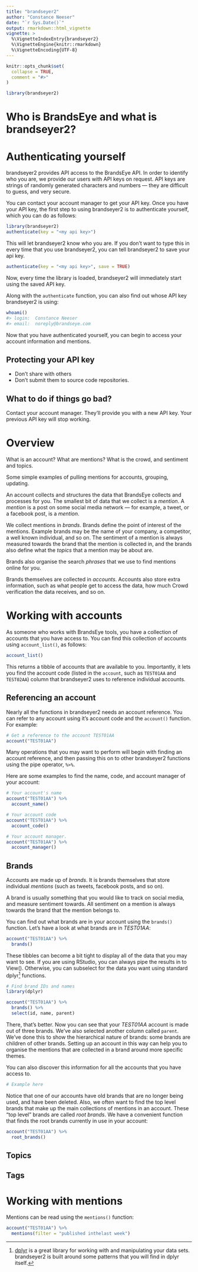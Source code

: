 ```yaml
---
title: "brandseyer2"
author: "Constance Neeser"
date: "`r Sys.Date()`"
output: rmarkdown::html_vignette
vignette: >
  %\VignetteIndexEntry{brandseyer2}
  %\VignetteEngine{knitr::rmarkdown}
  %\VignetteEncoding{UTF-8}
---
```


```r
knitr::opts_chunk$set(
  collapse = TRUE,
  comment = "#>"
)

library(brandseyer2)

```

# Who is BrandsEye and what is brandseyer2?

# Authenticating yourself

brandseyer2 provides API access to the BrandsEye API. In order to identify who you 
are, we provide our users with API keys on request. API keys are strings of randomly
generated characters and numbers — they are difficult to guess, and very secure. 

You can contact your account manager to get your API key. Once you have your API key,
the first step to using brandseyer2 is to authenticate yourself, which you can
do as follows:

```r
library(brandseyer2)
authenticate(key = "<my api key>")
```

This will let brandseyer2 know who you are. If you don't want to type this in
every time that you use brandseyer2, you can tell brandseyer2 to save your api
key.

```r
authenticate(key = "<my api key>", save = TRUE)
```

Now, every time the library is loaded, brandseyer2 will immediately start using
the saved API key.

Along with the `authenticate` function, you can also find out whose API key
brandseyer2 is using:

```r
whoami()
#> login:  Constance Neeser 
#> email:  noreply@brandseye.com
```

Now that you have authenticated yourself, you can begin to access your
account information and mentions.

## Protecting your API key

- Don't share with others
- Don't submit them to source code repositories.

## What to do if things go bad?

Contact your account manager. They'll provide you with a new API key.
Your previous API key will stop working. 

# Overview

What is an account? What are mentions? What is the crowd, and sentiment and topics. 

Some simple examples of pulling mentions for accounts, grouping, updating.

An account collects and structures the data that BrandsEye collects and processes for you.
The smallest bit of data that we collect is a _mention_. A _mention_ is a post
on some social media network — for example, a tweet, or a facebook post, is a _mention_. 

We collect mentions in _brands_. Brands define the point of interest of the mentions. 
Example brands may be the name of your company, a competitor, a well known individual,
and so on. The sentiment of a mention is always measured towards the brand that the 
mention is collected in, and the brands also define what the _topics_ that a mention
may be about are. 

Brands also organise the search _phrases_ that we use to find mentions online for you.

Brands themselves are collected in _accounts_. Accounts also store extra information,
such as what people get to access the data, how much Crowd verification the data receives,
and so on.

# Working with accounts

As someone who works with BrandsEye tools, you have a collection of accounts
that you have access to. You can find this collection of accounts using
`account_list()`, as follows:

```r
account_list()
```

This returns a tibble of accounts that are available to you. Importantly, 
it lets you find the account code (listed in the `account`, such as `TEST01AA` and `TEST02AA`) 
column that brandseyer2
uses to reference individual accounts.


## Referencing an account

Nearly all the functions in brandseyer2 needs an account reference. You can refer to any account
using it's account code and the `account()` function. For example:

```r
# Get a reference to the account TEST01AA
account("TEST01AA")
```

Many operations that you may want to perform will begin with finding an account
reference, and then passing this on to other brandseyer2 functions using the pipe operator, `%>%`.

Here are some examples to find the name, code, and account manager of your account:

```r
# Your account's name
account("TEST01AA") %>% 
  account_name()
```

```r
# Your account code
account("TEST01AA") %>% 
  account_code()
```

```r
# Your account manager.
account("TEST01AA") %>% 
  account_manager()
```


## Brands

Accounts are made up of _brands_. It is brands themselves that store individual _mentions_
(such as tweets, facebook posts, and so on). 

A brand is usually something that you would like to 
track on social media, and measure sentiment towards. All sentiment on a mention is always
towards the brand that the mention belongs to.

You can find out what brands are in your account using the `brands()` function. Let's have
a look at what brands are in _TEST01AA_:

```r
account("TEST01AA") %>% 
  brands()
```

These tibbles can become a bit tight to display all of the data that you may want to see. 
If you are using RStudio, you can always pipe the results in to View(). Otherwise, you can 
subselect for the data you want using standard dplyr[^1] functions.

```r
# Find brand IDs and names
library(dplyr)

account("TEST01AA") %>% 
  brands() %>% 
  select(id, name, parent)
```

There, that's better. Now you can see that your _TEST01AA_ account is made out of three
brands. We've also selected another column called `parent`. We've done this to show the
hierarchical nature of brands: some brands are children of other brands. Setting up an
account in this way can help you to organise the mentions that are collected in a brand
around more specific themes. 

You can also discover this information for all the accounts that you have
access to. 

```r
# Example here
```

Notice that one of our accounts have old brands that are no longer being used,
and have been deleted. Also, we often want to find the top level brands that
make up the main collections of mentions in an account. These "top level" brands
are called _root brands_. We have a convenient function that finds the root brands
currently in use in your account:

```r
account("TEST01AA") %>% 
  root_brands()
```


## Topics

## Tags

# Working with mentions

Mentions can be read using the `mentions()` function:


```r
account("TEST01AA") %>% 
  mentions(filter = "published inthelast week")
```



[^1]: [dplyr](https://dplyr.tidyverse.org/) is a great library for working with and manipulating your data sets. brandseyer2 is built around some patterns that you will find in dplyr itself.
